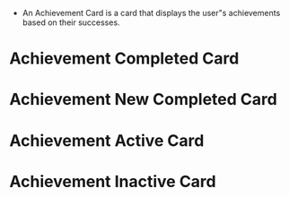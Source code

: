 
<Meta title="Achievements/AchievementCard" component={AchievementCard} />

-   An Achievement Card is a card that displays the user"s achievements based on their successes.

# Achievement Completed Card

<Story name="Achievement Completed Card">
    <AchievementCard
        achievementState={AchievementState.COMPLETED}
        achievementType={AchievementType.TIERED}
        image={KanufahrtDschungel}
        alt="ein Polaroid Bild von Loki auf einer Kanufahrt durch den Dschungel"
        newAchievement={false}
        subtitle="Gitarre für Anfänger"
        title="1. durchgeführter Termin"
    />
</Story>

# Achievement New Completed Card

<Story name="New Achievement Completed Card">
    <AchievementCard
        achievementState={AchievementState.COMPLETED}
        achievementType={AchievementType.SEQUENTIAL}
        image={SequenceExample04}
        alt="ein Polaroid Bild von Loki auf einer Kanufahrt durch den Dschungel"
        newAchievement
        subtitle="Gitarre für Anfänger"
        title="1. durchgeführter Termin"
    />
</Story>

# Achievement Active Card

<Story name="Achievement Active Card">
    <AchievementCard
        achievementState={AchievementState.ACTIVE}
        achievementType={AchievementType.TIERED}
        actionType={ActionTypes.WAIT}
        image={KanufahrtDschungel}
        alt="ein Polaroid Bild von Loki auf einer Kanufahrt durch den Dschungel"
        newAchievement
        subtitle="Gitarre für Anfänger"
        title="1. durchgeführter Termin"
        maxSteps={3}
        currentStep={1}
        progressDescription="Kurs in Prüfung"
    />
</Story>

# Achievement Inactive Card

<Story name="Achievement Inactive Card">
    <AchievementCard
        achievementState={AchievementState.INACTIVE}
        achievementType={AchievementType.SEQUENTIAL}
        actionType={ActionTypes.ACTION}
        image={SequenceExample01}
        alt="ein Polaroid Bild von Loki auf einer Kanufahrt durch den Dschungel"
        newAchievement
        subtitle="Gitarre für Anfänger"
        title="1. durchgeführter Termin"
        maxSteps={4}
        currentStep={1}
        progressDescription="Kennenlerngespräch buchen"
    />
</Story>
